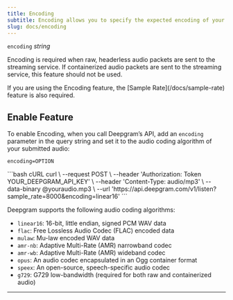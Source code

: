 ```yaml
---
title: Encoding
subtitle: Encoding allows you to specify the expected encoding of your submitted audio.
slug: docs/encoding
---
```



`encoding` *string*

<div class="flex flex-row gap-2">
<Markdown src="../snippets/dep-pre-recorded.mdx" /> <Markdown src="../snippets/streaming.mdx" /> <Markdown src="../snippets/all-available-languages.mdx" />
</div>

Encoding is required when raw, headerless audio packets are sent to the streaming service. If containerized audio packets are sent to the streaming service, this feature should not be used.

<Info>
  If you are using the Encoding feature, the [Sample Rate](/docs/sample-rate) feature is also required.
</Info>

## Enable Feature

To enable Encoding, when you call Deepgram’s API, add an `encoding` parameter in the query string and set it to the audio coding algorithm of your submitted audio:

`encoding=OPTION`

<CodeGroup>
  ```bash cURL
  curl \
    --request POST \
    --header 'Authorization: Token YOUR_DEEPGRAM_API_KEY' \
    --header 'Content-Type: audio/mp3' \
    --data-binary @youraudio.mp3 \
    --url 'https://api.deepgram.com/v1/listen?sample_rate=8000&encoding=linear16'
  ```
</CodeGroup>

Deepgram supports the following audio coding algorithms:

* `linear16`: 16-bit, little endian, signed PCM WAV data
* `flac`: Free Lossless Audio Codec (FLAC) encoded data
* `mulaw`: Mu-law encoded WAV data
* `amr-nb`: Adaptive Multi-Rate (AMR) narrowband codec
* `amr-wb`: Adaptive Multi-Rate (AMR) wideband codec
* `opus`: An audio codec encapsulated in an Ogg container format
* `speex`: An open-source, speech-specific audio codec
* `g729`: G729 low-bandwidth (required for both raw and containerized audio)

***